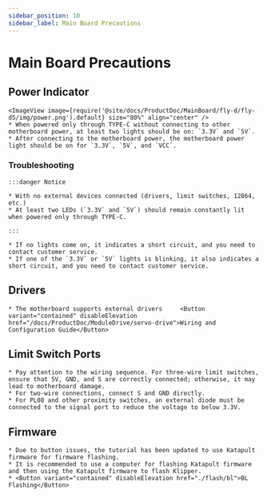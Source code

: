```yaml
---
sidebar_position: 10
sidebar_label: Main Board Precautions
---
```







# Main Board Precautions

## Power Indicator
    <ImageView image={require('@site/docs/ProductDoc/MainBoard/fly-d/fly-d5/img/power.png').default} size="80%" align="center" />
    * When powered only through TYPE-C without connecting to other motherboard power, at least two lights should be on: `3.3V` and `5V`.
    * After connecting to the motherboard power, the motherboard power light should be on for `3.3V`, `5V`, and `VCC`.

### Troubleshooting


    :::danger Notice

    * With no external devices connected (drivers, limit switches, 12864, etc.)
    * At least two LEDs (`3.3V` and `5V`) should remain constantly lit when powered only through TYPE-C.

    :::

    * If no lights come on, it indicates a short circuit, and you need to contact customer service.
    * If one of the `3.3V` or `5V` lights is blinking, it also indicates a short circuit, and you need to contact customer service.

## Drivers

    * The motherboard supports external drivers     <Button variant="contained" disableElevation href="/docs/ProductDoc/ModuleDrive/servo-drive">Wiring and Configuration Guide</Button>

## Limit Switch Ports

    * Pay attention to the wiring sequence. For three-wire limit switches, ensure that 5V, GND, and S are correctly connected; otherwise, it may lead to motherboard damage.
    * For two-wire connections, connect S and GND directly.
    * For PL08 and other proximity switches, an external diode must be connected to the signal port to reduce the voltage to below 3.3V.

## Firmware

    * Due to button issues, the tutorial has been updated to use Katapult firmware for firmware flashing.
    * It is recommended to use a computer for flashing Katapult firmware and then using the Katapult firmware to flash Klipper.
    * <Button variant="contained" disableElevation href="./flash/bl">BL Flashing</Button>